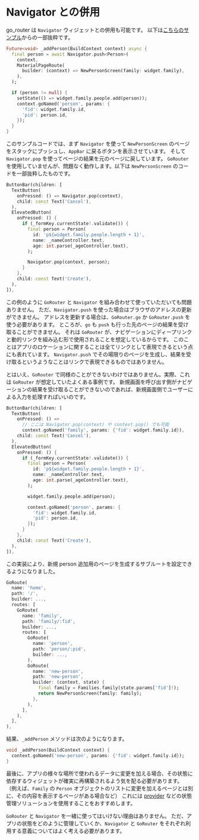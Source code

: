 # Navigator との併用

go_router は `Navigator` ウィジェットとの併用も可能です。
以下は[こちらのサンプル](https://github.com/csells/go_router/blob/master/example/lib/navigator_integration.dart)からの一部抜粋です。

```dart
Future<void> _addPerson(BuildContext context) async {
  final person = await Navigator.push<Person>(
    context,
    MaterialPageRoute(
      builder: (context) => NewPersonScreen(family: widget.family),
    ),
  );

  if (person != null) {
    setState(() => widget.family.people.add(person));
    context.goNamed('person', params: {
      'fid': widget.family.id,
      'pid': person.id,
    });
  }
}
```

このサンプルコードでは、まず `Navigator` を使って `NewPersonScreen` のページをスタックにプッシュし、`AppBar` に戻るボタンを表示させています。
そして `Navigator.pop` を使ってページの結果を元のページに戻しています。
`GoRouter` を使用していませんが、問題なく動作します。以下は `NewPersonScreen` のコードを一部抜粋したものです。

```dart
ButtonBar(children: [
  TextButton(
    onPressed: () => Navigator.pop(context),
    child: const Text('Cancel'),
  ),
  ElevatedButton(
    onPressed: () {
      if (_formKey.currentState!.validate()) {
        final person = Person(
          id: 'p${widget.family.people.length + 1}',
          name: _nameController.text,
          age: int.parse(_ageController.text),
        );

        Navigator.pop(context, person);
      }
    },
    child: const Text('Create'),
  ),
]),
```

この例のように `GoRouter` と `Navigator` を組み合わせて使っていただいても問題ありません。
ただ、`Navigator.push` を使った場合はブラウザのアドレスの更新ができません。
アドレスを更新する場合は、`GoRouter.go` か `GoRouter.push` を使う必要があります。
ところが、`go` も `push` も行った先のページの結果を受け取ることができません。
それは `GoRouter` が、ナビゲーションにディープリンクと動的リンクを組み込む形で使用されることを想定しているからです。
このことはアプリのロケーションに関することは全てリンクとして表現できるという点にも表れています。
`Navigator.push` でその場限りのページを生成し、結果を受け取るというようなことはリンクで表現できるものではありません。

とはいえ、`GoRouter` で同様のことができないわけではありません。実際、これは `GoRouter` が想定していたよくある事例です。
新規画面を呼び出す側がナビゲーションの結果を受け取ることができないのであれば、新規画面側でユーザーによる入力を処理すればいいのです。

```dart
ButtonBar(children: [
  TextButton(
    onPressed: () =>
      // ここは Navigator.pop(context) や context.pop() でも可能
      context.goNamed('family', params: {'fid': widget.family.id}),
    child: const Text('Cancel'),
  ),
  ElevatedButton(
    onPressed: () {
      if (_formKey.currentState!.validate()) {
        final person = Person(
          id: 'p${widget.family.people.length + 1}',
          name: _nameController.text,
          age: int.parse(_ageController.text),
        );

        widget.family.people.add(person);

        context.goNamed('person', params: {
          'fid': widget.family.id,
          'pid': person.id,
        });
      }
    },
    child: const Text('Create'),
  ),
]),
```

この実装により、新規 person 追加用のページを生成するサブルートを設定できるようになりました。

```dart
GoRoute(
  name: 'home',
  path: '/',
  builder: ...,
  routes: [
    GoRoute(
      name: 'family',
      path: 'family/:fid',
      builder: ...,
      routes: [
        GoRoute(
          name: 'person',
          path: 'person/:pid',
          builder: ...,
        ),
        GoRoute(
          name: 'new-person',
          path: 'new-person',
          builder: (context, state) {
            final family = Families.family(state.params['fid']!);
            return NewPersonScreen(family: family);
          },
        ),
      ],
    ),
  ],
),
```

結果、`_addPerson` メソッドは次のようになります。

```dart
void _addPerson(BuildContext context) {
  context.goNamed('new-person', params: {'fid': widget.family.id});
}
```

最後に、アプリの様々な場所で使われるデータに変更を加える場合、その状態に依存するウィジェットが確実に再構築されるよう気を配る必要があります。
（例えば、`Family` の `Person` オブジェクトのリストに変更を加えるページとは別に、その内容を表示するページがある場合など）
これには [provider](https://pub.dev/packages/provider) などの状態管理ソリューションを使用することをおすすめします。

`GoRouter` と `Navigator` を一緒に使ってはいけない理由はありません。
ただ、アプリの状態をどのように管理していくか、`Navigator` と `GoRouter` をそれぞれ利用する意義についてはよく考える必要があります。
